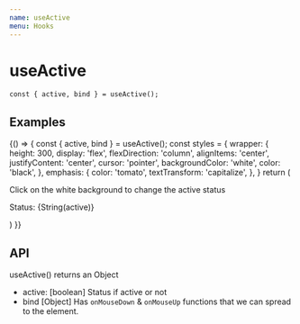 ```yaml
---
name: useActive
menu: Hooks
---
```



# useActive

```
const { active, bind } = useActive(); 
```

## Examples

<Playground>
  {() => {
    const { active, bind } = useActive();
    const styles = {
      wrapper: {
        height: 300,
        display: 'flex',
        flexDirection: 'column',
        alignItems: 'center',
        justifyContent: 'center',
        cursor: 'pointer',
        backgroundColor: 'white',
        color: 'black',
      },
      emphasis: {
        color: 'tomato',
        textTransform: 'capitalize',
      },
    }
    return (
      <div {...bind} style={styles.wrapper}>
        <p>Click on the white background to change the active status</p>
        <p>Status: <span style={styles.emphasis}>{String(active)}</span></p>
      </div>
    )
  }}
</Playground>

## API

useActive() returns an Object

* active: [boolean] Status if active or not
* bind [Object] Has `onMouseDown` & `onMouseUp` functions that we can spread to
the element. 